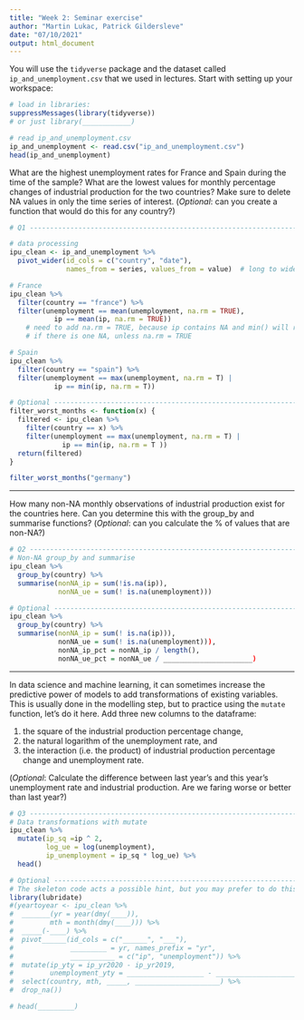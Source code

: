 ```yaml
---
title: "Week 2: Seminar exercise"
author: "Martin Lukac, Patrick Gildersleve"
date: "07/10/2021"
output: html_document
---
```


You will use the `tidyverse` package and the dataset called `ip_and_unemployment.csv` that we used in lectures. Start with setting up your workspace:

```r
# load in libraries:
suppressMessages(library(tidyverse))
# or just library(____________)

# read ip_and_unemployment.csv
ip_and_unemployment <- read.csv("ip_and_unemployment.csv")
head(ip_and_unemployment)

```
    
What are the highest unemployment rates for France and Spain during the time of the sample?  What are the lowest values for monthly percentage changes of industrial production for the two countries? Make sure to delete NA values in only the time series of interest. (_Optional_: can you create a function that would do this for any country?)

```r
# Q1 --------------------------------------------------------------------------

# data processing
ipu_clean <- ip_and_unemployment %>%
  pivot_wider(id_cols = c("country", "date"), 
              names_from = series, values_from = value)  # long to wide

# France
ipu_clean %>%
  filter(country == "france") %>%
  filter(unemployment == mean(unemployment, na.rm = TRUE),
           ip == mean(ip, na.rm = TRUE)) 
    # need to add na.rm = TRUE, because ip contains NA and min() will return NA
    # if there is one NA, unless na.rm = TRUE

# Spain
ipu_clean %>%
  filter(country == "spain") %>%
  filter(unemployment == max(unemployment, na.rm = T) | 
           ip == min(ip, na.rm = T))

# Optional --------------------------------------------------------------------
filter_worst_months <- function(x) {
  filtered <- ipu_clean %>%
    filter(country == x) %>%
    filter(unemployment == max(unemployment, na.rm = T) | 
             ip == min(ip, na.rm = T ))
  return(filtered)
}

filter_worst_months("germany")

```

-----

How many non-NA monthly observations of industrial production exist for the countries here. Can you  determine this with the group_by and summarise functions? (_Optional_: can you calculate the % of values that are non-NA?)

```r
# Q2 --------------------------------------------------------------------------
# Non-NA group_by and summarise
ipu_clean %>%
  group_by(country) %>%
  summarise(nonNA_ip = sum(!is.na(ip)),
            nonNA_ue = sum(! is.na(unemployment)))

# Optional --------------------------------------------------------------------
ipu_clean %>%
  group_by(country) %>%
  summarise(nonNA_ip = sum(! is.na(ip))),
            nonNA_ue = sum(! is.na(unemployment))),
            nonNA_ip_pct = nonNA_ip / length(),
            nonNA_ue_pct = nonNA_ue / ______________________)


```

-----

In data science and machine learning, it can sometimes increase the predictive power of models to add transformations of existing variables. This is usually done in the modelling step, but to practice using the `mutate` function, let's do it here. Add three new columns to the dataframe: 

  1. the square of the industrial production percentage change, 
  2. the natural logarithm of the unemployment rate, and 
  3. the interaction (i.e. the product) of industrial production percentage change and unemployment rate.
  
(_Optional_: Calculate the difference between last year's and this year's unemployment rate and industrial production. Are we faring worse or better than last year?)

```r
# Q3 --------------------------------------------------------------------------
# Data transformations with mutate
ipu_clean %>%
  mutate(ip_sq =ip ^ 2,
         log_ue = log(unemployment),
         ip_unemployment = ip_sq * log_ue) %>%
  head()

# Optional --------------------------------------------------------------------
# The skeleton code acts a possible hint, but you may prefer to do this more complex task your own way
library(lubridate)
#(yeartoyear <- ipu_clean %>%
#  _______(yr = year(dmy(____)),
#         mth = month(dmy(____))) %>%
#  _____(-____) %>%
#  pivot______(id_cols = c("______", "___"),
#              _________ = yr, names_prefix = "yr",
#              ___________ = c("ip", "unemployment")) %>%
#  mutate(ip_yty = ip_yr2020 - ip_yr2019,
#         unemployment_yty = ___________________ - ____________________) %>%
#  select(country, mth, _____, _____________________) %>%
#  drop_na())

# head(_________)

```
